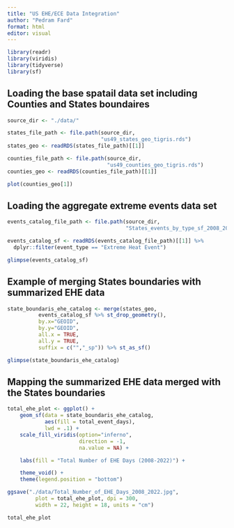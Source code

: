 ```yaml
---
title: "US EHE/ECE Data Integration"
author: "Pedram Fard"
format: html
editor: visual
---
```


```r
library(readr)
library(viridis)
library(tidyverse)
library(sf)
```

## Loading the base spatail data set including Counties and States boundaires

```r
source_dir <- "./data/"

states_file_path <- file.path(source_dir,
                              "us49_states_geo_tigris.rds")
states_geo <- readRDS(states_file_path)[[1]]

counties_file_path <- file.path(source_dir,
                                "us49_counties_geo_tigris.rds")
counties_geo <- readRDS(counties_file_path)[[1]]

plot(counties_geo[1])
```

## Loading the aggregate extreme events data set

```r
events_catalog_file_path <- file.path(source_dir,
                                      "States_events_by_type_sf_2008_2022.rds") 

events_catalog_sf <- readRDS(events_catalog_file_path)[[1]] %>% 
  dplyr::filter(event_type == "Extreme Heat Event")

glimpse(events_catalog_sf)
```

## Example of merging States boundaries with summarized EHE data

```r
state_boundaris_ehe_catalog <- merge(states_geo,
          events_catalog_sf %>% st_drop_geometry(),
          by.x="GEOID",
          by.y="GEOID",
          all.x = TRUE,
          all.y = TRUE,
          suffix = c("","_sp")) %>% st_as_sf() 

glimpse(state_boundaris_ehe_catalog)
```

## Mapping the summarized EHE data merged with the States boundaries 

```r
total_ehe_plot <- ggplot() +
    geom_sf(data = state_boundaris_ehe_catalog,
            aes(fill = total_event_days),
            lwd = .1) + 
    scale_fill_viridis(option="inferno", 
                       direction = -1,
                       na.value = NA) +

    labs(fill = "Total Number of EHE Days (2008-2022)") +

    theme_void() + 
    theme(legend.position = "bottom")

ggsave("./data/Total_Number_of_EHE_Days_2008_2022.jpg",
         plot = total_ehe_plot, dpi = 300,
         width = 22, height = 18, units = "cm")

total_ehe_plot
```

